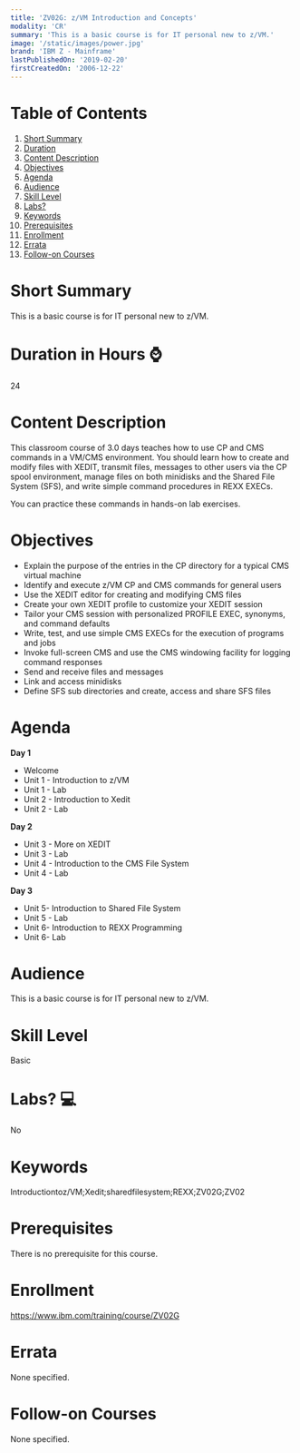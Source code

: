 ```yaml
---
title: 'ZV02G: z/VM Introduction and Concepts'
modality: 'CR'
summary: 'This is a basic course is for IT personal new to z/VM.'
image: '/static/images/power.jpg'
brand: 'IBM Z - Mainframe'
lastPublishedOn: '2019-02-20'
firstCreatedOn: '2006-12-22'
---
```

# Table of Contents
1.  [Short Summary](#short-summary)
2.  [Duration](#duration-in-hours-)
3.  [Content Description](#content-description)
4.  [Objectives](#objectives)
5.  [Agenda](#agenda)
6.  [Audience](#audience)
7.  [Skill Level](#skill-level)
8.  [Labs?](#labs-)
9.  [Keywords](#keywords)
10. [Prerequisites](#prerequisites)
11. [Enrollment](#enrollment)
12. [Errata](#errata)
13. [Follow-on Courses](#follow-on-courses)

# Short Summary
This is a basic course is for IT personal new to z/VM.

# Duration in Hours ⌚
24

# Content Description
<p>This classroom course of 3.0 days teaches how to use CP and CMS commands in a VM/CMS environment. You should learn how to create and modify files with XEDIT, transmit files, messages to other users via the CP spool environment, manage files on both minidisks and the Shared File System (SFS), and write simple command procedures in REXX EXECs.</p>

<p>You can practice these commands in hands-on lab exercises.</p>

# Objectives
<ul>
	<li>Explain the purpose of the entries in the CP directory for a typical CMS virtual machine</li>
	<li>Identify and execute z/VM CP and CMS commands for general users</li>
	<li>Use the XEDIT editor for creating and modifying CMS files</li>
	<li>Create your own XEDIT profile to customize your XEDIT session</li>
	<li>Tailor your CMS session with personalized PROFILE EXEC, synonyms, and command defaults</li>
	<li>Write, test, and use simple CMS EXECs for the execution of programs and jobs</li>
	<li>Invoke full-screen CMS and use the CMS windowing facility for logging command responses</li>
	<li>Send and receive files and messages</li>
	<li>Link and access minidisks</li>
	<li>Define SFS sub directories and create, access and share SFS files</li>
</ul>

# Agenda
<p><strong>Day 1</strong></p><ul><li>Welcome</li><li>Unit 1 - Introduction to z/VM</li><li>Unit 1 - Lab</li><li>Unit 2 - Introduction to Xedit</li><li>Unit 2 - Lab</li></ul><p><strong>Day 2</strong></p><ul><li>Unit 3 - More on XEDIT</li><li>Unit 3 - Lab</li><li>Unit 4 - Introduction to the CMS File System</li><li>Unit 4 - Lab</li></ul><p><strong>Day 3</strong></p><ul><li>Unit 5- Introduction to Shared File System</li><li>Unit 5 - Lab</li><li>Unit 6- Introduction to REXX Programming</li><li>Unit 6- Lab</li></ul>

# Audience
<p>This is a basic course is for IT personal new to z/VM.</p>

# Skill Level
Basic

# Labs? 💻
No

# Keywords
Introductiontoz/VM;Xedit;sharedfilesystem;REXX;ZV02G;ZV02

# Prerequisites
<p>There is no prerequisite for this course. </p>

# Enrollment
https://www.ibm.com/training/course/ZV02G

# Errata
None specified.

# Follow-on Courses
None specified.

